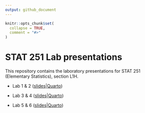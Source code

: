 ```yaml
---
output: github_document
---
```

<!-- README.md is generated from README.Rmd. Please edit that file -->

```r
knitr::opts_chunk$set(
  collapse = TRUE,
  comment = "#>"
)
```
# STAT 251 Lab presentations

<!-- badges: start -->
<!-- badges: end -->

This repository contains the laboratory presentations for STAT 251 (Elementary Statistics), section L1H.

- Lab 1 & 2 ([slides](https://javiermtzrdz.github.io/stat251_lab-presentations/labs-1-2#/title-slide)|[Quarto](labs-1-2.qmd))

- Lab 3 & 4 ([slides](https://javiermtzrdz.github.io/stat251_lab-presentations/labs-3-4#/title-slide)|[Quarto](labs-3-4.qmd))

- Lab 5 & 6 ([slides](https://javiermtzrdz.github.io/stat251_lab-presentations/labs-5-6#/title-slide)|[Quarto](labs-5-6.qmd))

